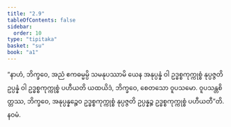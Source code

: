 ```yaml
---
title: "2.9"
tableOfContents: false
sidebar:
  order: 10
type: "tipitaka"
basket: "su"
book: "a1"
---
```



<DynamicBreadcrumb />

<Division number="19" book="a1">

<Paragraph number="40" book="a1">
“နာဟံ, ဘိက္ခဝေ, အညံ ဧကဓမ္မမ္ပိ သမနုပဿာမိ ယေန အနုပ္ပန္နံ ဝါ ဥဒ္ဓစ္စကုက္ကုစ္စံ နုပ္ပဇ္ဇတိ ဥပ္ပန္နံ ဝါ ဥဒ္ဓစ္စကုက္ကုစ္စံ ပဟီယတိ ယထယိဒံ, ဘိက္ခဝေ, စေတသော ဝူပသမော. ဝူပသန္တစိတ္တဿ, ဘိက္ခဝေ, အနုပ္ပန္နဉ္စေဝ ဥဒ္ဓစ္စကုက္ကုစ္စံ နုပ္ပဇ္ဇတိ ဥပ္ပန္နဉ္စ ဥဒ္ဓစ္စကုက္ကုစ္စံ ပဟီယတီ”တိ.

</Paragraph>
</Division>

<Paragraph number="41" type="center" book="a1">
နဝမံ.
</Paragraph>